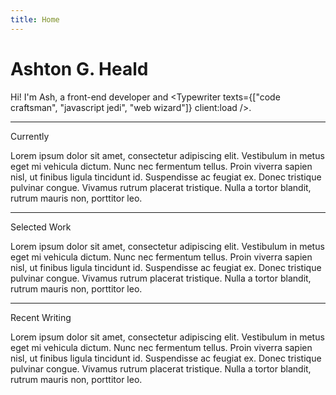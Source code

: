 ```yaml
---
title: Home
---
```



<h1 class="font-serif font-bold">Ashton G. Heald</h1>

Hi! I'm Ash, a front-end developer and <Typewriter texts={["code craftsman", "javascript jedi", "web wizard"]} client:load />.

---

<SectionHeading>Currently</SectionHeading>

Lorem ipsum dolor sit amet, consectetur adipiscing elit. Vestibulum in metus eget mi vehicula dictum. Nunc nec fermentum tellus. Proin viverra sapien nisl, ut finibus ligula tincidunt id. Suspendisse ac feugiat ex. Donec tristique pulvinar congue. Vivamus rutrum placerat tristique. Nulla a tortor blandit, rutrum mauris non, porttitor leo.

---

<SectionHeading>Selected Work</SectionHeading>

Lorem ipsum dolor sit amet, consectetur adipiscing elit. Vestibulum in metus eget mi vehicula dictum. Nunc nec fermentum tellus. Proin viverra sapien nisl, ut finibus ligula tincidunt id. Suspendisse ac feugiat ex. Donec tristique pulvinar congue. Vivamus rutrum placerat tristique. Nulla a tortor blandit, rutrum mauris non, porttitor leo.


---

<SectionHeading>Recent Writing</SectionHeading>

Lorem ipsum dolor sit amet, consectetur adipiscing elit. Vestibulum in metus eget mi vehicula dictum. Nunc nec fermentum tellus. Proin viverra sapien nisl, ut finibus ligula tincidunt id. Suspendisse ac feugiat ex. Donec tristique pulvinar congue. Vivamus rutrum placerat tristique. Nulla a tortor blandit, rutrum mauris non, porttitor leo.

